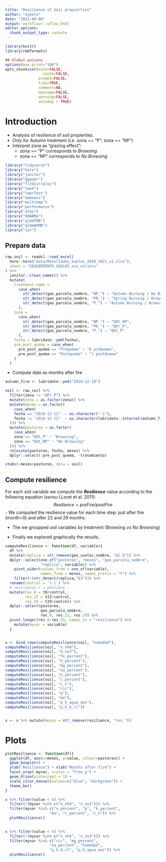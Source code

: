 ```yaml
---
title: "Resilience of Soil propierties"
author: "ajpelu"
date: "2021-09-08"
output: workflowr::wflow_html
editor_options:
  chunk_output_type: console
---
```


```r
library(knitr)
library(rmdformats)

## Global options
options(max.print="100")
opts_chunk$set(echo=FALSE,
	             cache=FALSE,
               prompt=FALSE,
               tidy=TRUE,
               comment=NA,
               message=FALSE,
               warning=FALSE,
               autodep = TRUE)
```
# Introduction
- Analysis of resilience of soil propierties. 
- Only for Autumn treatment (*i.e.* zona == "P"; zona == "NP") 
- Interpret zona as "grazing effect": 
  - zona == "P" corresponds to *Browsing*
  - zona == "NP" corresponds to *No Browsing*


```r
library("tidyverse")
library("here")
library("janitor")
library("ggpubr")
library("fitdistrplus")
library("lme4")
library("lmerTest")
library("emmeans")
library("multcomp")
library("performance")
library("afex")
library("DHARMa")
library("glmmTMB")
library("glmmADMB")
library("car")
```

## Prepare data 
```r
raw_soil <- readxl::read_excel(
  here::here("data/Resultados_Suelos_2018_2021_v2.xlsx"),
  sheet = "SEGUIMIENTO_SUELOS_sin_ouliers"
) %>% 
  janitor::clean_names() %>% 
  mutate(
    treatment_name =
      case_when(
        str_detect(geo_parcela_nombre, "NP_") ~ "Autumn Burning / No Browsing",
        str_detect(geo_parcela_nombre, "PR_") ~ "Spring Burning / Browsing",
        str_detect(geo_parcela_nombre, "P_") ~ "Autumn Burning / Browsing"
      ),
    zona =
      case_when(
        str_detect(geo_parcela_nombre, "NP_") ~ "QOt_NP",
        str_detect(geo_parcela_nombre, "PR_") ~ "QPr_P",
        str_detect(geo_parcela_nombre, "P_") ~ "QOt_P"
      ),
    fecha = lubridate::ymd(fecha),
    pre_post_quema = case_when(
      pre_post_quema == "Prequema" ~ "0 preQuema",
      pre_post_quema == "Postquema" ~ "1 postQuema"
    )
  ) 

```

- Compute date as months after fire 

```r
autumn_fire <- lubridate::ymd("2018-12-18")

soil <- raw_soil %>% 
  filter(zona != "QPr_P") %>% 
  mutate(zona = as.factor(zona)) %>% 
  mutate(meses = as.factor(
    case_when(
    fecha == "2018-12-11"  ~ as.character("-1"), 
    fecha != "2018-12-11"  ~ as.character(lubridate::interval(autumn_fire, lubridate::ymd(fecha)) %/% months(1))
  ))) %>% 
  mutate(pastoreo = as.factor(
    case_when(
    zona == "QOt_P" ~ "Browsing",
    zona == "QOt_NP" ~ "No Browsing"
  ))) %>% 
  relocate(pastoreo, fecha, meses) %>% 
  dplyr::select(-pre_post_quema, -tratamiento)

xtabs(~meses+pastoreo, data = soil)
```

## Compute resilience 

For each soil variable we compute the ***Resilience*** value according to the following equation (*sensu* LLoret et al. 2011): 
$$Resilience = preFire / postFire$$
- We computed the resilience value for each time step: just after fire (month=0) and after 22 and 29 months. 

- The we groupped soil variables by treatment (Browsing *vs* No Browsing) 

- Finally we explored graphically the results. 

```r
computeResilience <- function(df, variable){ 
  df %>% 
  mutate(replica = str_remove(geo_suelos_nombre, "Q|_Q")) %>% 
  dplyr::select(one_of("pastoreo", "meses", "geo_parcela_nombre",
                "replica", variable)) %>% 
    pivot_wider(values_from = one_of(variable), 
                names_from = meses, names_prefix = "t") %>% 
    filter(!(str_detect(replica,"E3"))) %>% 
  rename(control = `t-1`) %>% 
  # resilience r = post/pre
  mutate(res.0 = t0/control,
         res.22 = t22/control, 
         res.29 = t29/control) %>% 
  dplyr::select(pastoreo, 
                geo_parcela_nombre, 
                res.0, res.22, res.29) %>% 
  pivot_longer(res.0:res.29, names_to = "resilience") %>% 
    mutate(myvar = variable)
  }


x <- bind_rows(computeResilience(soil, "humedad"),
computeResilience(soil, "n_nh4"),
computeResilience(soil, "n_no3"),
computeResilience(soil, "fe_percent"),
computeResilience(soil, "k_percent"),
computeResilience(soil, "mg_percent"),
computeResilience(soil, "na_percent"),
computeResilience(soil, "n_percent"),
computeResilience(soil, "c_percent"),
computeResilience(soil, "c_n"),
computeResilience(soil, "cic"),
computeResilience(soil, "p"),
computeResilience(soil, "mo"),
computeResilience(soil, "p_h_agua_eez"),
computeResilience(soil, "p_h_k_cl"))


x <- x %>% mutate(meses = str_remove(resilience, "res."))
```

# Plots

```r

plotResilience <- function(df){  
  ggplot(df, aes(x=meses, y=value, colour=pastoreo)) + 
  geom_boxplot() + 
  ylab("Resilience") + xlab("Months after fire") + 
  facet_wrap(~myvar, scales = "free_y") + 
  geom_hline(yintercept = 1) +
  scale_color_manual(values=c("blue", "darkgreen")) + 
  theme_bw()
} 
```


```r
x %>% filter(value < 6) %>% 
  filter(!(myvar %in% c("n_nh4", "n_no3"))) %>% 
  filter(myvar %in% c("n_percent", "p", "k_percent",
                    "mo", "c_percent", "c_n")) %>% 
  plotResilience()
  
```


```r
x %>% filter(value < 6) %>% 
  filter(!(myvar %in% c("n_nh4", "n_no3"))) %>% 
  filter(myvar %in% c("cic", "mg_percent", 
                    "na_percent", "humedad",
                    "p_h_k_cl", "p_h_agua_eez")) %>% 
  plotResilience()
```




